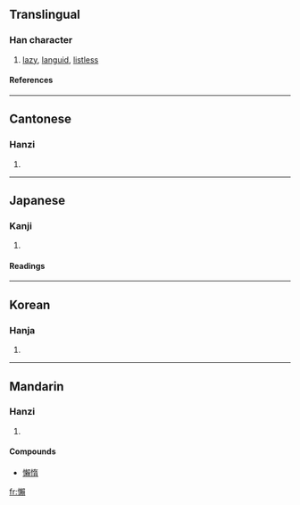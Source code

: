 {{see|懒}}

==Translingual==
===Han character===
{{Han char|rn=61|rad=心|as=16|sn=19|four=9708<sub>6</sub>|canj=心木中金 (PDLC)}}
# [[lazy]], [[languid]], [[listless]]
====References====
{{Han ref|kx=0408.160|dkj=11455|dj=0749.170|hdz=42368.130|uh=61F6|ud=25078|bh=C369|bd=50025}}
----
==Cantonese==
===Hanzi===
{{yue-hanzi|jyut=|y=laan5}}
# {{defn|Cantonese}}
----
==Japanese==
===Kanji===
{{ja-kanji|grade=|rs=心16}}
# {{defn|Japanese}} 
====Readings====
{{ja-readings|on=[[らん]] (ran), [[らい]] (rai)|kun=[[おこたる]] (okotaru), [[ものうい]] (monoui)}}
----
==Korean==
===Hanja===
{{ko-hanja|hangeul=라>나, 란>난|eumhun=|rv=ra>na, ran>nan|mr=ra>na, ran>nan|y=la>na, lan>nan}}
# {{defn|Korean}}
----
==Mandarin==
===Hanzi===
{{cmn-hanzi|sim=懒|pin=[[lǎn]] ([[lan3]]), [[zhé]] ([[zhe2]])|wg=lan<sup>3</sup>, che<sup>2</sup>}}
# {{defn|Mandarin}}
====Compounds====
*[[懶惰]]
[[fr:懶]]